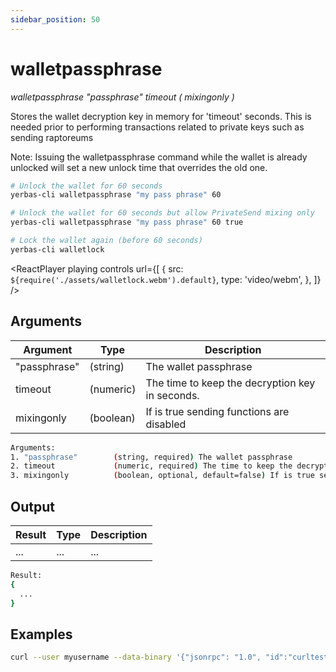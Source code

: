 ```yaml
---
sidebar_position: 50
---
```



# walletpassphrase

_walletpassphrase "passphrase" timeout ( mixingonly )_

Stores the wallet decryption key in memory for 'timeout' seconds.
This is needed prior to performing transactions related to private keys such as sending raptoreums

Note:
Issuing the walletpassphrase command while the wallet is already unlocked will set a new unlock
time that overrides the old one.

```bash
# Unlock the wallet for 60 seconds
yerbas-cli walletpassphrase "my pass phrase" 60

# Unlock the wallet for 60 seconds but allow PrivateSend mixing only
yerbas-cli walletpassphrase "my pass phrase" 60 true

# Lock the wallet again (before 60 seconds)
yerbas-cli walletlock
```

<ReactPlayer
  playing
  controls
  url={[
    {
      src: `${require('./assets/walletlock.webm').default}`,
      type: 'video/webm',
    },
  ]}
/>

## Arguments

| Argument     | Type      | Description                                     |
| ------------ | --------- | ----------------------------------------------- |
| "passphrase" | (string)  | The wallet passphrase                           |
| timeout      | (numeric) | The time to keep the decryption key in seconds. |
| mixingonly   | (boolean) | If is true sending functions are disabled       |

```bash
Arguments:
1. "passphrase"        (string, required) The wallet passphrase
2. timeout             (numeric, required) The time to keep the decryption key in seconds.
3. mixingonly          (boolean, optional, default=false) If is true sending functions are disabled.
```

## Output

| Result | Type | Description |
| ------ | ---- | ----------- |
| ...    | ...  | ...         |

```bash
Result:
{
  ...
}
```

## Examples

```bash
curl --user myusername --data-binary '{"jsonrpc": "1.0", "id":"curltest", "method": "walletpassphrase", "params": ["my pass phrase", 60] }' -H 'content-type: text/plain;' http://127.0.0.1:9998/
```
